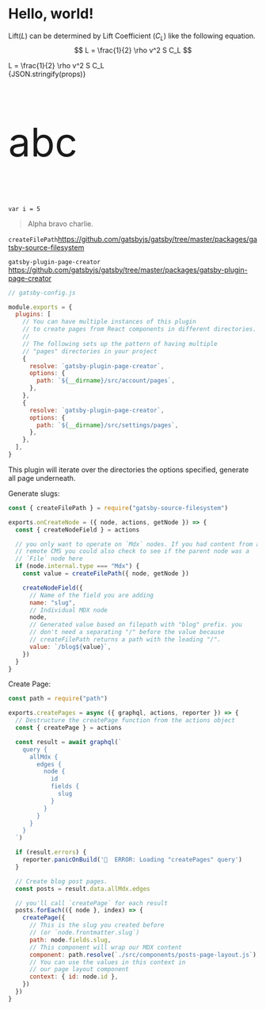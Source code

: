 

# Hello, world!

Lift($L$) can be determined by Lift Coefficient ($C_L$) like the following equation.
$$
L = \frac{1}{2} \rho v^2 S C_L
$$

<div class="math math-display">
  L = \frac{1}{2} \rho v^2 S C_L
</div>

<div>{JSON.stringify(props)}</div>

<p style="font-size: 80px;">abc</p>

`var i = 5`

> Alpha bravo charlie.

`createFilePath`https://github.com/gatsbyjs/gatsby/tree/master/packages/gatsby-source-filesystem

`gatsby-plugin-page-creator` https://github.com/gatsbyjs/gatsby/tree/master/packages/gatsby-plugin-page-creator
```js
// gatsby-config.js

module.exports = {
  plugins: [
    // You can have multiple instances of this plugin
    // to create pages from React components in different directories.
    //
    // The following sets up the pattern of having multiple
    // "pages" directories in your project
    {
      resolve: `gatsby-plugin-page-creator`,
      options: {
        path: `${__dirname}/src/account/pages`,
      },
    },
    {
      resolve: `gatsby-plugin-page-creator`,
      options: {
        path: `${__dirname}/src/settings/pages`,
      },
    },
  ],
}
```

This plugin will iterate over the directories the options specified, generate all page underneath.

<Ppy6/>

Generate slugs:
```js
const { createFilePath } = require("gatsby-source-filesystem")

exports.onCreateNode = ({ node, actions, getNode }) => {
  const { createNodeField } = actions

  // you only want to operate on `Mdx` nodes. If you had content from a
  // remote CMS you could also check to see if the parent node was a
  // `File` node here
  if (node.internal.type === "Mdx") {
    const value = createFilePath({ node, getNode })

    createNodeField({
      // Name of the field you are adding
      name: "slug",
      // Individual MDX node
      node,
      // Generated value based on filepath with "blog" prefix. you
      // don't need a separating "/" before the value because
      // createFilePath returns a path with the leading "/".
      value: `/blog${value}`,
    })
  }
}
```

Create Page:
```js
const path = require("path")

exports.createPages = async ({ graphql, actions, reporter }) => {
  // Destructure the createPage function from the actions object
  const { createPage } = actions

  const result = await graphql(`
    query {
      allMdx {
        edges {
          node {
            id
            fields {
              slug
            }
          }
        }
      }
    }
  `)

  if (result.errors) {
    reporter.panicOnBuild('🚨  ERROR: Loading "createPages" query')
  }

  // Create blog post pages.
  const posts = result.data.allMdx.edges

  // you'll call `createPage` for each result
  posts.forEach(({ node }, index) => {
    createPage({
      // This is the slug you created before
      // (or `node.frontmatter.slug`)
      path: node.fields.slug,
      // This component will wrap our MDX content
      component: path.resolve(`./src/components/posts-page-layout.js`),
      // You can use the values in this context in
      // our page layout component
      context: { id: node.id },
    })
  })
}
```